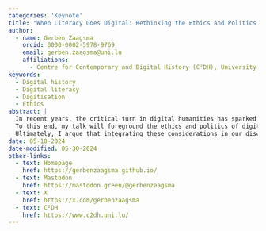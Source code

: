 ```yaml
---
categories: 'Keynote'
title: "When Literacy Goes Digital: Rethinking the Ethics and Politics of Digitisation"
author:
  - name: Gerben Zaagsma
    orcid: 0000-0002-5978-9769
    email: gerben.zaagsma@uni.lu
    affiliations:
      - Centre for Contemporary and Digital History (C²DH), University of Luxembourg
keywords:
  - Digital history
  - Digital literacy
  - Digitisation
  - Ethics
abstract: |
  In recent years, the critical turn in digital humanities has sparked numerous discussions about digital literacy in the discipline of history. While critical work has focused on data, tools, and the skills that historians need in the current digital age, questions remain about the broader contours of digital literacy and the multiple meanings that could be attributed to it. Amidst the shift to a culture of digital abundance and a research environment that privileges what is available online, digitisation has brought old questions about heritage, power, and the production and construction of historical knowledge to the fore. This calls for an approach that expands our current methodological purview to include broader epistemological and normative considerations. 
  To this end, my talk will foreground the ethics and politics of digitisation as an essential component of digital historical literacy. I propose to do so in three intertwined steps. First comes historical context. Just as digital history urgently needs historicising, so too does digital literacy, not only as a product of precursors such as information and media literacy, but also in relation to notions of literacy and its ethical dimensions more generally. Second, thinking through digital literacy inevitably implies reckoning with the global dimensions of cultural heritage digitisation and its effects on historical knowledge production beyond the oft-posited Global North/South binary. Third, to exercise digital literacy is to acknowledge how ethics and politics suffuse digital epistemologies that fundamentally reframe historical research practices. 
  Ultimately, I argue that integrating these considerations in our discussions of digital literacy is crucial for a discipline still grappling to come to terms with the digital age.
date: 05-10-2024
date-modified: 05-30-2024
other-links:
  - text: Homepage
    href: https://gerbenzaagsma.github.io/
  - text: Mastodon
    href: https://mastodon.green/@gerbenzaagsma
  - text: X
    href: https://x.com/gerbenzaagsma
  - text: C²DH
    href: https://www.c2dh.uni.lu/
---
```

